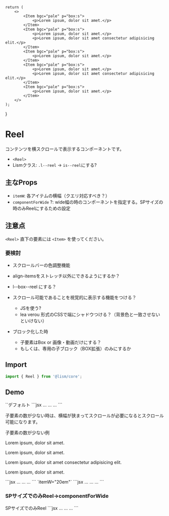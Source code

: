 
	return (
		<>
			<Item bgc="pale" p="box:s">
				<p>Lorem ipsum, dolor sit amet.</p>
			</Item>
			<Item bgc="pale" p="box:s">
				<p>Lorem ipsum, dolor sit amet.</p>
				<p>Lorem ipsum, dolor sit amet consectetur adipisicing elit.</p>
			</Item>
			<Item bgc="pale" p="box:s">
				<p>Lorem ipsum, dolor sit amet.</p>
			</Item>
			<Item bgc="pale" p="box:s">
				<p>Lorem ipsum, dolor sit amet.</p>
				<p>Lorem ipsum, dolor sit amet consectetur adipisicing elit.</p>
			</Item>
			<Item bgc="pale" p="box:s">
				<p>Lorem ipsum, dolor sit amet.</p>
			</Item>
		</>
	);
}



# Reel


<Reel>
	<ReelContents />
</Reel>

<Reel unreel='md' itemW='50%'>
	<ReelContents />
</Reel>


コンテンツを横スクロールで表示するコンポーネントです。

- `<Reel>`
- Lismクラス: `.l--reel` → `is--reel`にする?


## 主なProps

- `itemW`: 各アイテムの横幅（クエリ対応すべき？）
- `componentForWide` ?:  wide幅の時のコンポーネントを指定する。SPサイズの時のみReelにするための設定

## 注意点

`<Reel>` 直下の要素には `<Item>` を使ってください。


### 要検討

- スクロールバーの色調整機能
- align-itemsをストレッチ以外にできるようにするか？
- l--box--reel にする？
- スクロール可能であることを視覚的に表示する機能をつける？
	- JSを使う?
	- lea verou 形式のCSSで端にシャドウつける？（背景色と一致させないといけない）

- ブロック化した時
	- 子要素はBox or 画像・動画だけにする？
	- もしくは、専用の子ブロック（BOX拡張）のみにするか


## Import

```js
import { Reel } from '@lism/core';
```

## Demo




<Demo>
	<Demo.Title>
		`<Reel>`デフォルト
	</Demo.Title>
	<Demo.Preview resize p={20}>
		<Reel>
			<ReelContents />
		</Reel>
	</Demo.Preview>
	<Demo.Code>
		```jsx
		<Reel>
			<Item>...</Item>
			<Item>...</Item>
			...
		</Reel>
		```
	</Demo.Code>
</Demo>

子要素の数が少ない時は、横幅が狭まってスクロールが必要になるとスクロール可能になります。

<Demo>
	<Demo.Title>
		子要素の数が少ない例
	</Demo.Title>
	<Demo.Preview resize p={20}>
		<Reel gap={20}>
			<Item>
				<p>Lorem ipsum, dolor sit amet.</p>
			</Item>
			<Item>
				<p>Lorem ipsum, dolor sit amet.</p>
				<p>Lorem ipsum, dolor sit amet consectetur adipisicing elit.</p>
			</Item>
			<Item>
				<p>Lorem ipsum, dolor sit amet.</p>
			</Item>
		</Reel>
	</Demo.Preview>
	<Demo.Code>
		```jsx
		<Reel gap={20}>
			<Item>...</Item>
			<Item>...</Item>
			...
		</Reel>
		```
	</Demo.Code>
</Demo>


<Demo>
	<Demo.Title>
		`itemW="20em"`
	</Demo.Title>
	<Demo.Preview resize p={20}>
		<Reel itemW="20em" gap={20}>
			<ReelContents />
		</Reel>
	</Demo.Preview>
	<Demo.Code>
		```jsx
		<Reel itemW="20em" gap={20}>
			<Item>...</Item>
			<Item>...</Item>
			...
		</Reel>
		```
	</Demo.Code>
</Demo>


### SPサイズでのみReel→componentForWide

<Demo>
	<Demo.Title>SPサイズでのみReel</Demo.Title>
	<Demo.Preview resize p={20}>
		<Reel componentForWide={Columns} cols={3} gap={20}>
			<ReelContents />
		</Reel>
	</Demo.Preview>
	<Demo.Code>
		```jsx
		<Reel componentForWide={Columns} cols={3} gap={20}>
			<Item>...</Item>
			<Item>...</Item>
			...
		</Reel>
		```
	</Demo.Code>
</Demo>
